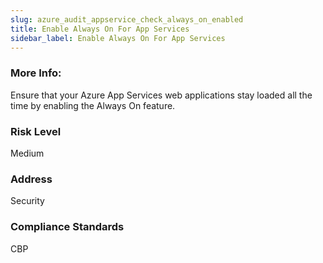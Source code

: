 ```yaml
---
slug: azure_audit_appservice_check_always_on_enabled
title: Enable Always On For App Services
sidebar_label: Enable Always On For App Services
---
```


### More Info:

Ensure that your Azure App Services web applications stay loaded all the time by enabling the Always On feature.

### Risk Level

Medium

### Address

Security

### Compliance Standards

CBP

